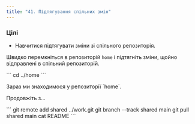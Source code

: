 ```yaml
---
title: "41. Підтягування спільних змін"
---
```


### Цілі

- Навчитися підтягувати зміни зі спільного репозиторія.

Швидко перемкніться в репозиторій `home` і підтягніть зміни, щойно відправлені в спільний репозиторій.

<Run>
```
cd ../home
```
</Run>

<p className="highlight">Зараз ми знаходимося у репозиторії `home`.</p>

Продовжіть з...

<Run>
```
git remote add shared ../work.git
git branch --track shared main
git pull shared main
cat README
```
</Run>
